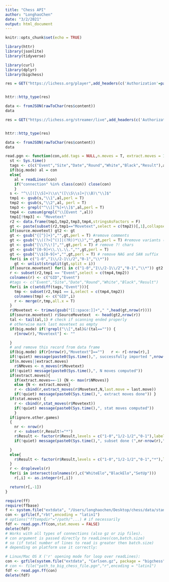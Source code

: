 ```yaml
---
title: "Chess API"
author: "LonghaoChen"
date: "3/2/2021"
output: html_document
---
```


```r
knitr::opts_chunk$set(echo = TRUE)
```

```r
library(httr)
library(jsonlite)
library(tidyverse)

library(curl)
library(dplyr)
library(bigchess)
```

```r
res = GET("https://lichess.org/player",add_headers(c('Authorization'=paste0('Bearer ','Z9XOFSxKsWuf3vt1'),'Accept'='application/vnd.lichess.v3+json')))


httr::http_type(res)

data <- fromJSON(rawToChar(res$content)) 
data
```

```r
res = GET("https://lichess.org/streamer/live",add_headers(c('Authorization'=paste0('Bearer ','Z9XOFSxKsWuf3vt1'),'Accept'='application/vnd.lichess.v3+json')))


httr::http_type(res)

data <- fromJSON(rawToChar(res$content)) 
data
```

```r
read.pgn <- function(con,add.tags = NULL,n.moves = T, extract.moves = 10,last.move = T,stat.moves = T,big.mode = F,quiet = F,ignore.other.games = F,source.movetext = F){
  st <- Sys.time()
  tags <- c(c("Event","Site","Date","Round","White","Black","Result"),add.tags)
  if(big.mode) al = con
  else{
    al = readLines(con)
    if("connection" %in% class(con)) close(con)
    }
  s <- "^\\[([\\S]+)\\s\"([\\S\\s]+|\\B)\"\\]$"
  tmp1 <- gsub(s,"\\1",al,perl = T)
  tmp2 <- gsub(s,"\\2",al, perl = T)
  tmp3 <- grepl("^\\[[^%]+\\]$",al,perl = T)
  tmp4 <- cumsum(grepl("\\[Event ",al))
  tmp1[!tmp3] <- "Movetext"
  r2 <- data.frame(tmp1,tmp2,tmp3,tmp4,stringsAsFactors = F)
  gt <- paste(subset(r2,tmp1=="Movetext",select = c(tmp2))[,1],collapse = " ")
  if(source.movetext) gt2 <- gt
  gt <- gsub("{[^}]+}","",gt,perl = T) #remove comments
  gt <- gsub("\\((?>[^()]|(?R))*\\)","",gt,perl = T) #remove variants (Recursive Annotation Variation)
  gt <- gsub("[\\?\\!]","",gt,perl = T) # remove ?! chars
  gt <- gsub("[0-9]+\\.\\.\\.","",gt,perl = T)
  gt <- gsub("\\$[0-9]+","",gt,perl = T) # remove NAG and SAN suffix
  for(i in c("1-0","1\\/2-1\\/2","0-1","\\*"))
    gt <- unlist(strsplit(gt,split = i))
  if(source.movetext) for(i in c("1-0","1\\/2-1\\/2","0-1","\\*")) gt2 <- unlist(strsplit(gt2,split = i))
  r <- subset(r2,tmp1 == "Event",select = c(tmp4,tmp2))
  colnames(r) <- c("GID","Event")
  #tags <- c("Event","Site","Date","Round","White","Black","Result")
  for(i in c(setdiff(tags,"Event"))){
    tmp <- subset(r2,tmp1 == i,select = c(tmp4,tmp2))
    colnames(tmp) <- c("GID",i)
    r <- merge(r,tmp,all.x = T)
  }
  r$Movetext <- trimws(gsub("[[:space:]]+"," ",head(gt,nrow(r))))
  if(source.movetext) r$SourceMovetext  <- head(gt2,nrow(r))
  tal <- tail(al,1) # check if scanning ended properly
  # otherwise mark last movetext as empty
  if(big.mode) if(!grepl("\\[",tal)&!(tal=="")) {
    r[nrow(r),"Movetext"] <- ""

  }
  # and remove this record from data frame
  if(big.mode) if(r[nrow(r),"Movetext"]=="")   r <- r[-nrow(r),]
  if(!quiet) message(paste0(Sys.time(),", successfully imported ",nrow(r)," games"))
  if(n.moves||extract.moves) 
    r$NMoves <- n_moves(r$Movetext)
  if(!quiet) message(paste0(Sys.time(),", N moves computed"))
  if(extract.moves){
    if(extract.moves==-1) {N <- max(r$NMoves)}
    else {N <- extract.moves}
    r <- cbind(r,extract_moves(r$Movetext,N,last.move = last.move))
    if(!quiet) message(paste0(Sys.time(),", extract moves done")) }
  if(stat.moves) {
    r <- cbind(r,stat_moves(r$Movetext))
    if(!quiet) message(paste0(Sys.time(),", stat moves computed"))
    }
  if(ignore.other.games)
  {
    nr <- nrow(r)
    r <- subset(r,Result!="*")
    r$Result <- factor(r$Result,levels = c("1-0","1/2-1/2","0-1"),labels=c("1-0","1/2-1/2","0-1"),ordered = T)
    if(!quiet) message(paste0(Sys.time(),", subset done (",nr-nrow(r)," games with Result '*' removed) "))

  }
  else{
    r$Result <- factor(r$Result,levels = c("1-0","1/2-1/2","0-1","*"),labels=c("1-0","1/2-1/2","0-1","*"),ordered = T)
  }
  r <- droplevels(r)
  for(i in intersect(colnames(r),c("WhiteElo","BlackElo","SetUp")))
    r[,i] <- as.integer(r[,i])

  return(r[,-1])
}
```


```r
require(ff)
require(ffbase)
f <- system.file("extdata", "/Users/longhaochen/Desktop/chess/data/standard_rated_2014-01.pgn.zip", package = "bigchess")
con <- gzfile(f,"rbt",encoding = "latin1")
# options("fftempdir"="/path/"...) # if necessarily
fdf <- read.pgn.ff(con,stat.moves = FALSE)
delete(fdf)
# Works with all types of connections (also gz or zip files).
# con argument is passed directly to readLines(con,batch.size)
# so (if total number of lines to read is greater then batch.size)
# depending on platform use it correctly:

# Linux/Mac OS X ('r' opening mode for loop over readLines):
con <- gzfile(system.file("extdata", "Carlsen.gz", package = "bigchess"),"r",encoding = "latin1")
# con <- file("path_to_big_chess_file.pgn","r",encoding = "latin1")
fdf <- read.pgn.ff(con)
delete(fdf)
```

